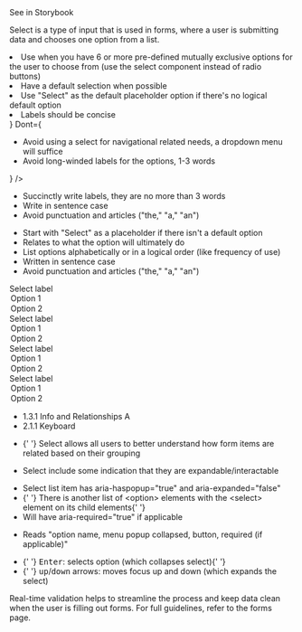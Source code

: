 
<PageSection isHeader title="Select" description="">
  <PharosLink
    href="A select allows users to choose one option from a list in a form."
    target="_blank"
  >
    See in Storybook
  </PharosLink>
</PageSection>

<PageSection title="Best Practices">
  <p>
    Select is a type of input that is used in forms, where a user is submitting data and chooses one
    option from a list.
  </p>
  <BestPractices
    Do={
      <ul>
        <li>
          Use when you have 6 or more pre-defined mutually exclusive options for the user to choose
          from (use the select component instead of radio buttons)
        </li>
        <li>Have a default selection when possible</li>
        <li>Use "Select" as the default placeholder option if there's no logical default option</li>
        <li>Labels should be concise</li>
      </ul>
    }
    Dont={
      <ul>
        <li>Avoid using a select for navigational related needs, a dropdown menu will suffice</li>
        <li>Avoid long-winded labels for the options, 1-3 words</li>
      </ul>
    }
  />
</PageSection>

<PageSection title="Content Guidelines">
  <PageSection subSectionLevel={1} title="Labels">
    <ul>
      <li>Succinctly write labels, they are no more than 3 words</li>
      <li>Write in sentence case</li>
      <li>Avoid punctuation and articles ("the," "a," "an")</li>
    </ul>
  </PageSection>
  <PageSection subSectionLevel={1} title="Select Options">
    <ul>
      <li>Start with "Select" as a placeholder if there isn't a default option</li>
      <li>Relates to what the option will ultimately do</li>
      <li>List options alphabetically or in a logical order (like frequency of use)</li>
      <li>Written in sentence case</li>
      <li>Avoid punctuation and articles ("the," "a," "an")</li>
    </ul>
  </PageSection>
</PageSection>

<PageSection title="States">
  <PageSection subSectionLevel={1} title="Default">
    <Canvas>
      <PharosSelect>
        <span slot="label">Select label</span>
        <option value="1">Option 1</option>
        <option value="2">Option 2</option>
      </PharosSelect>
    </Canvas>
  </PageSection>
  <PageSection subSectionLevel={1} title="Disabled">
    <Canvas>
      <PharosSelect disabled>
        <span slot="label">Select label</span>
        <option value="1">Option 1</option>
        <option value="2">Option 2</option>
      </PharosSelect>
    </Canvas>
  </PageSection>
  <PageSection subSectionLevel={1} title="Required">
    <Canvas>
      <PharosSelect required>
        <span slot="label">Select label</span>
        <option value="1">Option 1</option>
        <option value="2">Option 2</option>
      </PharosSelect>
    </Canvas>
  </PageSection>
  <PageSection subSectionLevel={1} title="Error">
    <Canvas>
      <PharosSelect required invalidated message="This field is required, please make a selection">
        <span slot="label">Select label</span>
        <option value="1">Option 1</option>
        <option value="2">Option 2</option>
      </PharosSelect>
    </Canvas>
  </PageSection>
</PageSection>
<PageSection title="Accessibility">
  <PageSection subSectionLevel={1} title="Relevant WCAG Guidelines:">
    <ul>
      <li>
        <PharosLink href="https://www.w3.org/WAI/WCAG21/Understanding/info-and-relationships.html">
          1.3.1 Info and Relationships A
        </PharosLink>
      </li>
      <li>
        <PharosLink href="https://www.w3.org/WAI/WCAG21/Understanding/keyboard">
          2.1.1 Keyboard
        </PharosLink>
      </li>
    </ul>
  </PageSection>
  <PageSection subSectionLevel={1} title="Importance:">
    <ul>
      <li>
        {' '}
        Select allows all users to better understand how form items are related based on their
        grouping
      </li>
    </ul>
  </PageSection>
  <PageSection subSectionLevel={1} title="Visual expectations:">
    <ul>
      <li> Select include some indication that they are expandable/interactable</li>
    </ul>
  </PageSection>
  <PageSection subSectionLevel={1} title="Code expectations:">
    <ul>
      <li> Select list item has aria-haspopup="true" and aria-expanded="false"</li>
      <li>
        {' '}
        There is another list of &lt;option&gt; elements with the &lt;select&gt; element on its
        child elements{' '}
      </li>
      <li> Will have aria-required="true" if applicable </li>
    </ul>
  </PageSection>
  <PageSection subSectionLevel={1} title="Expected actions:">
    <PageSection subSectionLevel={2} title="Screen reader:">
      <ul>
        <li>Reads "option name, menu popup collapsed, button, required (if applicable)" </li>
      </ul>
    </PageSection>
    <PageSection subSectionLevel={2} title="Keyboard:">
      <ul>
        <li>
          {' '}
          <kbd>Enter</kbd>: selects option (which collapses select){' '}
        </li>
        <li>
          {' '}
          <kbd>up</kbd>/<kbd>down</kbd> arrows: moves focus up and down (which expands the select)
        </li>
      </ul>
    </PageSection>
  </PageSection>
</PageSection>

<PageSection title="Validation">
  <p>
    Real-time validation helps to streamline the process and keep data clean when the user is
    filling out forms. For full guidelines, refer to the forms page.
  </p>
</PageSection>

